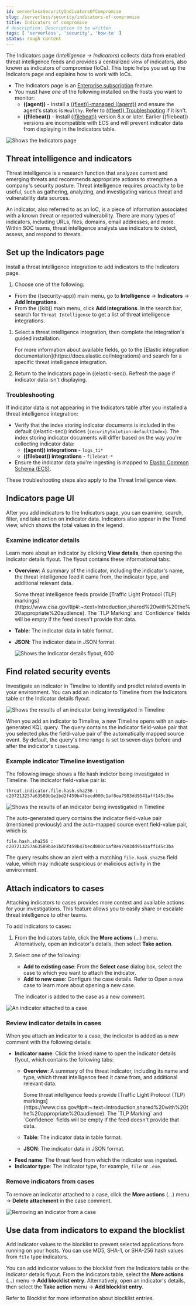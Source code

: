 ```yaml
---
id: serverlessSecurityIndicatorsOfCompromise
slug: /serverless/security/indicators-of-compromise
title: Indicators of compromise
# description: Description to be written
tags: [ 'serverless', 'security', 'how-to' ]
status: rough content
---
```



<RoughContent />

<div id="indicators-of-compromise"></div>

The Indicators page (*Intelligence -> Indicators*) collects data from enabled threat intelligence feeds and provides a centralized view of indicators, also known as indicators of compromise (IoCs). This topic helps you set up the Indicators page and explains how to work with IoCs.

<DocCallOut title="Requirements">

* The Indicators page is an [Enterprise subscription](https://www.elastic.co/pricing) feature.
* You must have _one_ of the following installed on the hosts you want to monitor:
    * **((agent))** - Install a [((fleet))-managed ((agent))](((fleet-guide))/install-fleet-managed-elastic-agent.html) and ensure the agent's status is `Healthy`. Refer to [((fleet)) Troubleshooting](((fleet-guide))/fleet-troubleshooting.html) if it isn't.
    * **((filebeat))** - Install [((filebeat))](((filebeat-ref))/filebeat-installation-configuration.html) version 8.x or later. Earlier ((filebeat)) versions are incompatible with ECS and will prevent indicator data from displaying in the Indicators table.

</DocCallOut>

![Shows the Indicators page](../images/indicators-of-compromise/-cases-indicators-table.png)

<div id="ti-indicators"></div>

## Threat intelligence and indicators
Threat intelligence is a research function that analyzes current and emerging threats and recommends appropriate actions to strengthen a company's security posture. Threat intelligence requires proactivity to be useful, such as gathering, analyzing, and investigating various threat and vulnerability data sources.

An indicator, also referred to as an IoC, is a piece of information associated with a known threat or reported vulnerability. There are many types of indicators, including URLs, files, domains, email addresses, and more. Within SOC teams, threat intelligence analysts use indicators to detect, assess, and respond to threats.

<div id="setup-indicators-page"></div>

## Set up the Indicators page

Install a threat intelligence integration to add indicators to the Indicators page.

1. Choose one of the following:
* From the ((security-app)) main menu, go to **Intelligence** -> **Indicators** -> **Add Integrations**.
* From the ((kib)) main menu, click **Add integrations**. In the search bar, search for `Threat Intelligence` to get a list of threat intelligence integrations.
1. Select a threat intelligence integration, then complete the integration's guided installation.

    <DocCallOut title="Note">
    For more information about available fields, go to the [Elastic integration documentation](https://docs.elastic.co/integrations) and search for a specific threat intelligence integration.
    </DocCallOut>

1. Return to the Indicators page in ((elastic-sec)). Refresh the page if indicator data isn't displaying.

<div id="troubleshoot-indicators-page"></div>

### Troubleshooting
If indicator data is not appearing in the Indicators table after you installed a threat intelligence integration:

* Verify that the index storing indicator documents is included in the <DocLink id="serverlessSecurityAdvancedSettings" section="update-default-elastic-security-indices">default ((elastic-sec)) indices</DocLink> (`securitySolution:defaultIndex`). The index storing indicator documents will differ based on the way you're collecting indicator data:
    * **((agent)) integrations** - `logs_ti*`
    * **((filebeat)) integrations** - `filebeat-*`
* Ensure the indicator data you're ingesting is mapped to [Elastic Common Schema (ECS)](((ecs-ref))).

<DocCallOut title="Note">
These troubleshooting steps also apply to the <DocLink id="serverlessSecurityThreatIntelligence">Threat Intelligence view</DocLink>.
</DocCallOut>

<div id="intelligence-page-ui"></div>

## Indicators page UI

After you add indicators to the Indicators page, you can <DocLink id="serverlessSecurityIndicatorsOfCompromise" section="examine-indicator-details">examine</DocLink>, search, filter, and take action on indicator data. Indicators also appear in the Trend view, which shows the total values in the legend.

<DocImage size="xl" url="../images/indicators-of-compromise/-cases-interact-with-indicators-table.gif" alt="Shows how to interact with the Intelligence page" />

<div id="examine-indicator-details"></div>

### Examine indicator details
Learn more about an indicator by clicking **View details**, then opening the Indicator details flyout. The flyout contains these informational tabs:

* **Overview**: A summary of the indicator, including the indicator's name, the threat intelligence feed it came from, the indicator type, and additional relevant data.

    <DocCallOut title="Note">
    Some threat intelligence feeds provide  [Traffic Light Protocol (TLP) markings](https://www.cisa.gov/tlp#:~:text=Introduction,shared%20with%20the%20appropriate%20audience). The `TLP Marking` and `Confidence` fields will be empty if the feed doesn't provide that data.
    </DocCallOut>

* **Table**: The indicator data in table format.
* **JSON**: The indicator data in JSON format.

    ![Shows the Indicator details flyout, 600](../images/indicators-of-compromise/-cases-indicator-details-flyout.png)

<div id="find-related-sec-events"></div>

## Find related security events

Investigate an indicator in <DocLink id="serverlessSecurityTimelinesUi">Timeline</DocLink> to identify and predict related events in your environment. You can add an indicator to Timeline from the Indicators table or the Indicator details flyout.

![Shows the results of an indicator being investigated in Timeline](../images/indicators-of-compromise/-cases-indicator-query-timeline.png)

When you add an indicator to Timeline, a new Timeline opens with an auto-generated KQL query. The query contains the indicator field-value pair that you selected plus the field-value pair of the automatically mapped source event. By default, the query's time range is set to seven days before and after the indicator's `timestamp`. 

<div id="example-indicator-timeline"></div>

### Example indicator Timeline investigation  

The following image shows a file hash indictor being investigated in Timeline. The indicator field-value pair is:

`threat.indicator.file.hash.sha256 : c207213257a63589b1e1bd2f459b47becd000c1af8ea7983dd9541aff145c3ba`

![Shows the results of an indicator being investigated in Timeline](../images/indicators-of-compromise/-cases-indicator-in-timeline.png)

The auto-generated query contains the indicator field-value pair (mentioned previously) and the auto-mapped source event field-value pair, which is:

`file.hash.sha256 : c207213257a63589b1e1bd2f459b47becd000c1af8ea7983dd9541aff145c3ba`

The query results show an alert with a matching `file.hash.sha256` field value, which may indicate suspicious or malicious activity in the environment.  

<div id="attach-indicator-to-case"></div>

## Attach indicators to cases

Attaching indicators to cases provides more context and available actions for your investigations. This feature allows you to easily share or escalate threat intelligence to other teams.

To add indicators to cases:

1. From the Indicators table, click the **More actions** (*...​*) menu. Alternatively, open an indicator's details, then select **Take action**.
1. Select one of the following:

    * **Add to existing case**: From the **Select case** dialog box, select the case to which you want to attach the indicator. 
    * **Add to new case**: Configure the case details. Refer to <DocLink id="serverlessSecurityCasesOpenManage" section="open-a-new-case">Open a new case</DocLink> to learn more about opening a new case. 

    The indicator is added to the case as a new comment. 

![An indicator attached to a case](../images/indicators-of-compromise/-cases-indicator-added-to-case.png)

<div id="review-indicator-in-case"></div>

### Review indicator details in cases

When you attach an indicator to a case, the indicator is added as a new comment with the following details:

* **Indicator name**: Click the linked name to open the Indicator details flyout, which contains the following tabs:
    * **Overview**: A summary of the threat indicator, including its name and type, which threat intelligence feed it came from, and additional relevant data.

        <DocCallOut title="Note">
        Some threat intelligence feeds provide  [Traffic Light Protocol (TLP) markings](https://www.cisa.gov/tlp#:~:text=Introduction,shared%20with%20the%20appropriate%20audience). The `TLP Marking` and `Confidence` fields will be empty if the feed doesn't provide that data.
        </DocCallOut>

    * **Table**: The indicator data in table format.
    * **JSON**: The indicator data in JSON format.
* **Feed name**: The threat feed from which the indicator was ingested.
* **Indicator type**: The indicator type, for example, `file` or `.exe`.

<div id="delete-indicator-from-case"></div>

### Remove indicators from cases
To remove an indicator attached to a case, click the **More actions** (*...​*) menu -> **Delete attachment** in the case comment. 

![Removing an indicator from a case](../images/indicators-of-compromise/-cases-remove-indicator.png)

<div id="add-indicator-to-blocklist"></div>

## Use data from indicators to expand the blocklist

Add indicator values to the <DocLink id="serverlessSecurityBlocklist">blocklist</DocLink> to prevent selected applications from running on your hosts. You can use MD5, SHA-1, or SHA-256 hash values from `file` type indicators. 

You can add indicator values to the blocklist from the Indicators table or the Indicator details flyout. From the Indicators table, select the **More actions** (*...​*) menu -> **Add blocklist entry**.  Alternatively, open an indicator's details, then select the **Take action** menu -> **Add blocklist entry**. 

<DocCallOut title="Note">
Refer to <DocLink id="serverlessSecurityBlocklist">Blocklist</DocLink> for more information about blocklist entries. 
</DocCallOut>

